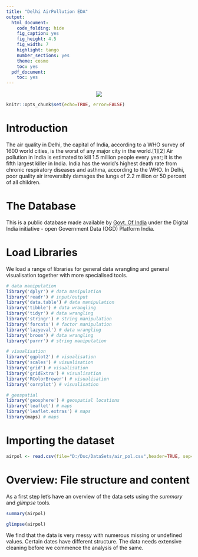 ---
title: "Delhi AirPollution EDA"
output:
  html_document:
    code_folding: hide
    fig_caption: yes
    fig_height: 4.5
    fig_width: 7
    highlight: tango
    number_sections: yes
    theme: cosmo
    toc: yes
  pdf_document:
    toc: yes
---

<center><img src="https://c.ndtvimg.com/2018-11/7hl7cai_delhi-pollution-delhi-air-quality-nov-2018-pti_625x300_01_November_18.jpg?output-quality=70&output-format=webp"></center>

```{r setup, include=FALSE, echo=FALSE}
knitr::opts_chunk$set(echo=TRUE, error=FALSE)
```


# Introduction
The air quality in Delhi, the capital of India, according to a WHO survey of 1600 world cities, is the worst of any major city in the world.[1][2] Air pollution in India is estimated to kill 1.5 million people every year; it is the fifth largest killer in India. India has the world's highest death rate from chronic respiratory diseases and asthma, according to the WHO. In Delhi, poor quality air irreversibly damages the lungs of 2.2 million or 50 percent of all children.

# The Database
This is a public database made available by [Govt. Of India](https://data.gov.in/) under the Digital India initiative -
open Government Data (OGD) Platform India.

# Load Libraries
We load a range of libraries for general data wrangling and general visualisation together with more specialised tools.
```{r,message = FALSE}
# data manipulation
library('dplyr') # data manipulation
library('readr') # input/output
library('data.table') # data manipulation
library('tibble') # data wrangling
library('tidyr') # data wrangling
library('stringr') # string manipulation
library('forcats') # factor manipulation
library('lazyeval') # data wrangling
library('broom') # data wrangling
library('purrr') # string manipulation

# visualisation
library('ggplot2') # visualisation
library('scales') # visualisation
library('grid') # visualisation
library('gridExtra') # visualisation
library('RColorBrewer') # visualisation
library('corrplot') # visualisation

# geospatial
library('geosphere') # geospatial locations
library('leaflet') # maps
library('leaflet.extras') # maps
library(maps) # maps
```



# Importing the dataset
```{r}
airpol <- read.csv(file="D:/Dsc/DataSets/air_pol.csv",header=TRUE, sep=",")
```

# Overview: File structure and content

As a first step let's have an overview of the data sets using the *summary* and *glimpse* tools.
```{r}
summary(airpol)
```
```{r}
glimpse(airpol)
```

We find that the data is very messy with numerous missing or undefined values. Certain dates have different structure. The data needs extensive cleaning before we commence the analysis of the same.






